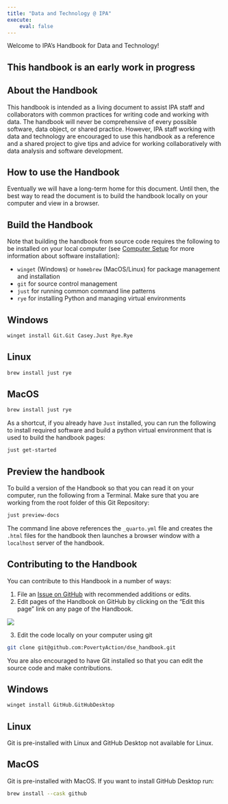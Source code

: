 ```yaml
---
title: "Data and Technology @ IPA"
execute:
    eval: false
---
```


Welcome to IPA's Handbook for Data and Technology!

::: {.callout-caution}
## This handbook is an early work in progress
:::

## About the Handbook

This handbook is intended as a living document to assist IPA staff and collaborators
with common practices for writing code and working with data. The handbook will
never be comprehensive of every possible software, data object, or shared practice.
However, IPA staff working with data and technology are encouraged to use this
handbook as a reference and a shared project to give tips and advice for working
collaboratively with data analysis and software development.


## How to use the Handbook

Eventually we will have a long-term home for this document. Until then, the best
way to read the document is to build the handbook locally on your computer and view
in a browser.

## Build the Handbook

Note that building the handbook from source code requires the following to be
installed on your local computer (see [Computer Setup](setup.qmd) for more information
about software installation):

- `winget` (Windows) or `homebrew` (MacOS/Linux) for package management and installation
- `git` for source control management
- `just` for running common command line patterns
- `rye` for installing Python and managing virtual environments

::: {.panel-tabset group="os"}

## Windows

```bash
winget install Git.Git Casey.Just Rye.Rye
```

## Linux
```bash
brew install just rye
```

## MacOS
```bash
brew install just rye
```

:::

As a shortcut, if you already have `Just` installed, you can run the following
to install required software and build a python virtual environment that is
used to build the handbook pages:

```bash
just get-started
```

## Preview the handbook

To build a version of the Handbook so that you can read it on your computer, run
the following from a Terminal. Make sure that you are working from the root folder
of this Git Repository:

```bash
just preview-docs
```

The command line above references the `_quarto.yml` file and creates the
`.html` files for the handbook then launches a browser window with a `localhost`
server of the handbook.

## Contributing to the Handbook

You can contribute to this Handbook in a number of ways:

1. File an [Issue on GitHub](https://github.com/PovertyAction/ipa_data_tech_handbook/issues/new)
  with recommended additions or edits.
2. Edit pages of the Handbook on GitHub by clicking on the "Edit this page" link
  on any page of the Handbook.

![](images/software/handbook-gh.png)

3. Edit the code locally on your computer using git

```bash
git clone git@github.com:PovertyAction/dse_handbook.git
```

You are also encouraged to have Git installed so that you can edit the source code
and make contributions.

::: {.panel-tabset group="os"}

## Windows

```bash
winget install GitHub.GitHubDesktop
```

## Linux

Git is pre-installed with Linux and GitHub Desktop not available for Linux.

## MacOS

Git is pre-installed with MacOS. If you want to install GitHub Desktop run:
```bash
brew install --cask github
```

:::
